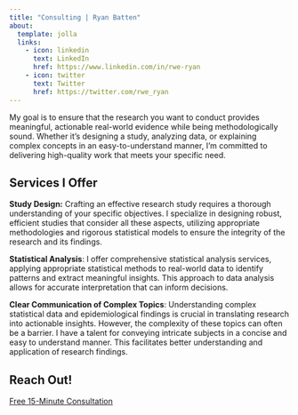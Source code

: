 ```yaml
---
title: "Consulting | Ryan Batten"
about:
  template: jolla
  links:
    - icon: linkedin
      text: LinkedIn
      href: https://www.linkedin.com/in/rwe-ryan
    - icon: twitter
      text: Twitter
      href: https://twitter.com/rwe_ryan
---
```


My goal is to ensure that the research you want to conduct provides meaningful, actionable real-world evidence while being methodologically sound. Whether it's designing a study, analyzing data, or explaining complex concepts in an easy-to-understand manner, I'm committed to delivering high-quality work that meets your specific need.

## Services I Offer

**Study Design:** Crafting an effective research study requires a thorough understanding of your specific objectives. I specialize in designing robust, efficient studies that consider all these aspects, utilizing appropriate methodologies and rigorous statistical models to ensure the integrity of the research and its findings.

**Statistical Analysis**: I offer comprehensive statistical analysis services, applying appropriate statistical methods to real-world data to identify patterns and extract meaningful insights. This approach to data analysis allows for accurate interpretation that can inform decisions.

**Clear Communication of Complex Topics**: Understanding complex statistical data and epidemiological findings is crucial in translating research into actionable insights. However, the complexity of these topics can often be a barrier. I have a talent for conveying intricate subjects in a concise and easy to understand manner. This facilitates better understanding and application of research findings.

## Reach Out!

[Free 15-Minute Consultation](https://calendly.com/ryanbatten/15min "Get in Touch")
